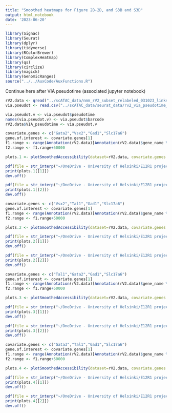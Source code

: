 ```yaml
---
title: "Smoothed heatmaps for Figure 2B-2D, and S3B and S3D"
output: html_notebook
date: '2023-06-20'
---
```


```r
library(Signac)
library(Seurat)
library(dplyr)
library(tidyverse)
library(RColorBrewer)
library(ComplexHeatmap)
library(qs)
library(circlize)
library(magick)
library(GenomicRanges)
source("../../AuxCode/AuxFunctions.R")
```

Continue here after VIA pseudotime (associated jupyter notebook)

```r
rV2.data <- qread("../scATAC_data/nmm_rV2_subset_relabeled_031023_links.qs",nthreads = 6)
via.pseudot <- read.csv("../scATAC_data/seurat_data/rv2_via_pseudotime_110522.csv")
```

```r
via.pseudot.v <- via.pseudot$pseudotime
names(via.pseudot.v) <- via.pseudot$barcode
rV2.data$VIA_pseudotime <- via.pseudot.v
```

```r
covariate.genes <- c("Gata2","Vsx2","Gad1","Slc17a6")
gene.of.interest <- covariate.genes[1]
f1.range <- range(Annotation(rV2.data)[Annotation(rV2.data)$gene_name %in% gene.of.interest], ignore.strand = TRUE)
f2.range <- f1.range+50000
```

```r
plots.1 <- plotSmoothedAccessibility(dataset=rV2.data, covariate.genes.to.plot=covariate.genes, region.of.interest=GRangesToString(f2.range), drop.non.linked=TRUE)
```

```r
pdf(file = str_interp("~/OneDrive - University of Helsinki/E12R1 project/Manuscript I - Regulation of Tal1 dependent rV2 lineage bifurcation/Figures/plots/Fig2/GA_${gene.of.interest}_prox_peaks_heatmap.pdf"), width = 28, height = 24)
print(plots.1[[1]])
dev.off()

pdf(file = str_interp("~/OneDrive - University of Helsinki/E12R1 project/Manuscript I - Regulation of Tal1 dependent rV2 lineage bifurcation/Figures/plots/Fig2/GL_${gene.of.interest}_prox_peaks_heatmap.pdf"), width = 28, height = 24)
print(plots.1[[2]])
dev.off()
```

```r
covariate.genes <- c("Vsx2","Tal1","Gad1","Slc17a6")
gene.of.interest <- covariate.genes[1]
f1.range <- range(Annotation(rV2.data)[Annotation(rV2.data)$gene_name %in% gene.of.interest], ignore.strand = TRUE)
f2.range <- f1.range+50000
```

```r
plots.2 <- plotSmoothedAccessibility(dataset=rV2.data, covariate.genes.to.plot=covariate.genes, region.of.interest=GRangesToString(f2.range), drop.non.linked=TRUE)
```

```r
pdf(file = str_interp("~/OneDrive - University of Helsinki/E12R1 project/Manuscript I - Regulation of Tal1 dependent rV2 lineage bifurcation/Figures/plots/Fig2/GA_${gene.of.interest}_prox_peaks_heatmap.pdf"), width = 28, height = 24)
print(plots.2[[1]])
dev.off()

pdf(file = str_interp("~/OneDrive - University of Helsinki/E12R1 project/Manuscript I - Regulation of Tal1 dependent rV2 lineage bifurcation/Figures/plots/Fig2/GL_${gene.of.interest}_prox_peaks_heatmap.pdf"), width = 28, height = 24)
print(plots.2[[2]])
dev.off()
```

```r
covariate.genes <- c("Tal1","Gata2","Gad1","Slc17a6")
gene.of.interest <- covariate.genes[1]
f1.range <- range(Annotation(rV2.data)[Annotation(rV2.data)$gene_name %in% gene.of.interest], ignore.strand = TRUE)
f2.range <- f1.range+50000
```

```r
plots.3 <- plotSmoothedAccessibility(dataset=rV2.data, covariate.genes.to.plot=covariate.genes, region.of.interest=GRangesToString(f2.range), drop.non.linked=TRUE)
```

```r
pdf(file = str_interp("~/OneDrive - University of Helsinki/E12R1 project/Manuscript I - Regulation of Tal1 dependent rV2 lineage bifurcation/Figures/plots/FigS3/GA_${gene.of.interest}_prox_peaks_heatmap.pdf"), width = 28, height = 24)
print(plots.3[[1]])
dev.off()

pdf(file = str_interp("~/OneDrive - University of Helsinki/E12R1 project/Manuscript I - Regulation of Tal1 dependent rV2 lineage bifurcation/Figures/plots/FigS3/GL_${gene.of.interest}_prox_peaks_heatmap.pdf"), width = 28, height = 24)
print(plots.3[[2]])
dev.off()
```

```r
covariate.genes <- c("Gata3","Tal1","Gad1","Slc17a6")
gene.of.interest <- covariate.genes[1]
f1.range <- range(Annotation(rV2.data)[Annotation(rV2.data)$gene_name %in% gene.of.interest], ignore.strand = TRUE)
f2.range <- f1.range+50000
```

```r
plots.4 <- plotSmoothedAccessibility(dataset=rV2.data, covariate.genes.to.plot=covariate.genes, region.of.interest=GRangesToString(f2.range), drop.non.linked=TRUE)
```

```r
pdf(file = str_interp("~/OneDrive - University of Helsinki/E12R1 project/Manuscript I - Regulation of Tal1 dependent rV2 lineage bifurcation/Figures/plots/FigS3/GA_${gene.of.interest}_prox_peaks_heatmap.pdf"), width = 28, height = 24)
print(plots.4[[1]])
dev.off()

pdf(file = str_interp("~/OneDrive - University of Helsinki/E12R1 project/Manuscript I - Regulation of Tal1 dependent rV2 lineage bifurcation/Figures/plots/FigS3/GL_${gene.of.interest}_prox_peaks_heatmap.pdf"), width = 28, height = 24)
print(plots.4[[2]])
dev.off()
```